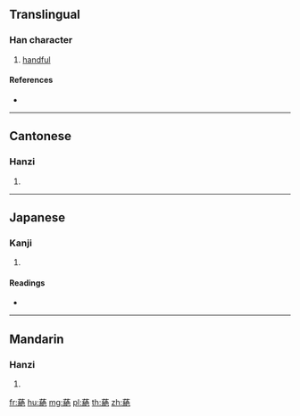 {{character info/new}}
==Translingual==

===Han character===
{{Han char|rn=140|rad=艸|as=12|sn=18|four=44917|canj=TVFU}}

# [[handful]]

====References====
* {{Han ref|kx=1058.140|dkj=31976|dj=1521.050|hdz=53298.170|uh=855D|ud=34141|bh=EB54|bd=60244}}

----

==Cantonese==

===Hanzi===
{{yue-hanzi|jyut=|y=jyut3}}

# {{defn|lang=yue|sort=艸12}}

----

==Japanese==

===Kanji===
{{ja-kanji|grade=|rs=艸12}}

# {{defn|lang=ja|sort=艸12}}

====Readings====
* {{ja-readings|on=[[せつ]] (setsu), [[せち]] (sechi), [[せい]] (sei), [[さい]] (sai)|kun=|nanori=}}

----

==Mandarin==

===Hanzi===
{{cmn-hanzi|pin=[[jué]] ([[jue2]])|wg=chüeh<sup>2</sup>}}

# {{defn|lang=cmn|sort=艸12}}

[[fr:蕝]]
[[hu:蕝]]
[[mg:蕝]]
[[pl:蕝]]
[[th:蕝]]
[[zh:蕝]]